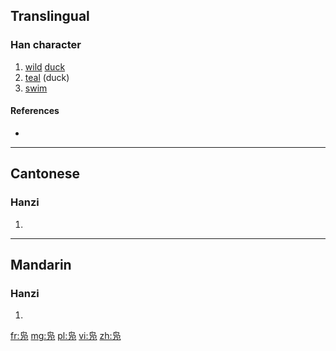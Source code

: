 {{also|鳧|鳬}}
==Translingual==

===Han character===
{{Han char|rn=16|rad=几|as=04|sn=6|four=|canj=心卜尸弓 (PYSN)}}

# [[wild]] [[duck]]
# [[teal]] (duck)
# [[swim]]

====References====
* {{Han ref|kx=0134.121|hdz=10277.050|uh=51EB|ud=20971}}

----

==Cantonese==

===Hanzi===
{{yue-hanzi|jyut=[[fu4]]|y=fu4|tra=鳧}}

# {{defn|lang=yue|sort=几04}}

----

==Mandarin==

===Hanzi===
{{cmn-hanzi|tra=鳧|pin=[[fú]] ([[fu2]]))|wg=fu<sup>2</sup>}}

# {{defn|lang=cmn|sort=几04}}

[[fr:凫]]
[[mg:凫]]
[[pl:凫]]
[[vi:凫]]
[[zh:凫]]